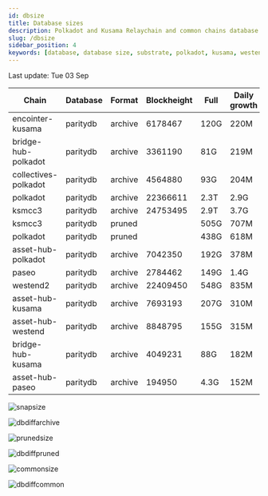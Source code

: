 ```yaml
---
id: dbsize
title: Database sizes
description: Polkadot and Kusama Relaychain and common chains database sizes
slug: /dbsize
sidebar_position: 4
keywords: [database, database size, substrate, polkadot, kusama, westend]
---
```



Last update: Tue 03 Sep

| Chain    | Database   | Format | Blockheight | Full         | Daily growth |
| ------------------------| ----------- | -------- | ------- | ---------- | ----- | 
| encointer-kusama | paritydb | archive | 6178467 | 120G | 220M |
| bridge-hub-polkadot | paritydb | archive | 3361190 | 81G | 219M |
| collectives-polkadot | paritydb | archive | 4564880 | 93G | 204M |
| polkadot | paritydb | archive | 22366611 | 2.3T | 2.9G |
| ksmcc3 | paritydb | archive | 24753495 | 2.9T | 3.7G |
| ksmcc3 | paritydb | pruned |  | 505G | 707M |
| polkadot | paritydb | pruned |  | 438G | 618M |
| asset-hub-polkadot | paritydb | archive | 7042350 | 192G | 378M |
| paseo | paritydb | archive | 2784462 | 149G | 1.4G |
| westend2 | paritydb | archive | 22409450 | 548G | 835M |
| asset-hub-kusama | paritydb | archive | 7693193 | 207G | 310M |
| asset-hub-westend | paritydb | archive | 8848795 | 155G | 315M |
| bridge-hub-kusama | paritydb | archive | 4049231 | 88G | 182M |
| asset-hub-paseo | paritydb | archive | 194950 | 4.3G | 152M |

![snapsize](/img/archivesize.png)

![dbdiffarchive](/img/dbdiffrelay.png)

![prunedsize](/img/prunedsize.png)

![dbdiffpruned](/img/dbdiffpruned.png)

![commonsize](/img/commonsize.png)

![dbdiffcommon](/img/dbdiffcommon.png)
